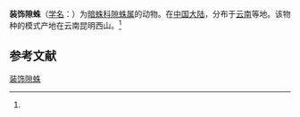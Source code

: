 {{Speciesbox
| name = 装饰隙蛛
| status = 
| status_system = 
| image = 
| genus = Coelotes
| species = ornatus
| authority = (Wang et al, 1990)<ref name='id14101'>{{cite web| url =http://www.bioinfo.cn/db05/BjdwSpecies.php?action=view&id=14101| title =装饰隙蛛| work =《中国动物物种编目数据库》| publisher =中国科学院微生物研究所| author =中国科学院动物研究所| accessdate =2009-04-28| deadurl =yes| archiveurl =https://web.archive.org/web/20160305073639/http://www.bioinfo.cn/db05/BjdwSpecies.php?action=view&id=14101| archivedate =2016-03-05| df =}}</ref>
}}

'''装饰隙蛛'''（[[学名|学名]]：{{lang|la|''Coelotes ornatus''}}）为[[暗蛛科|暗蛛科]][[隙蛛属|隙蛛属]]的动物。在[[中国大陆|中国大陆]]，分布于[[云南|云南]]等地。该物种的模式产地在云南昆明西山。<ref name='id14101'/>

== 参考文献 ==
{{reflist}}

{{Wikispecies|Coelotes ornatus}}

[[Category:隙蛛属|装饰隙蛛]]


{{蜘蛛小作品}}